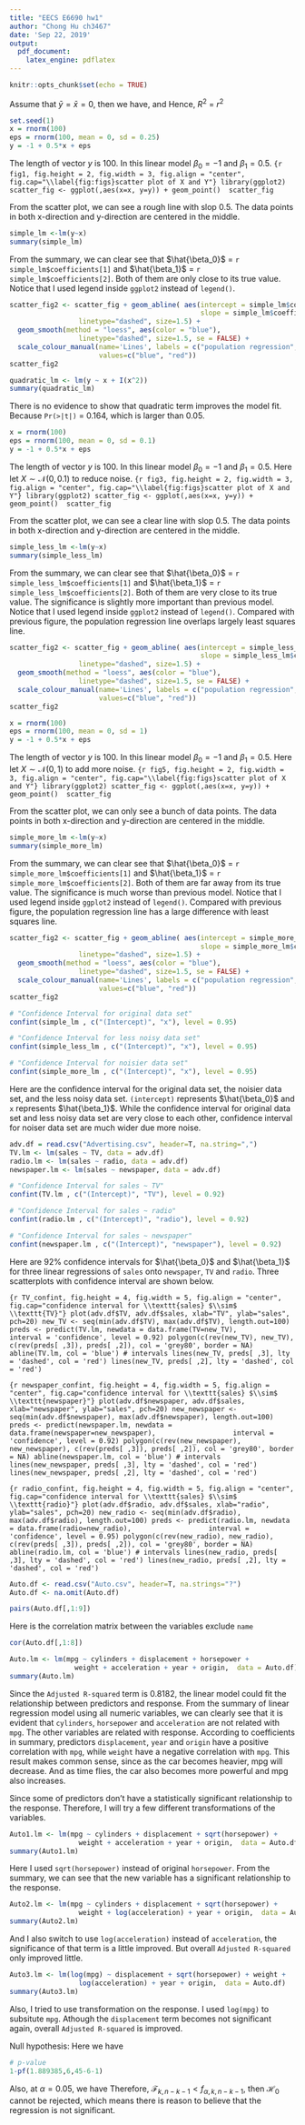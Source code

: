```yaml
--- 
title: "EECS E6690 hw1"
author: "Chong Hu ch3467"
date: 'Sep 22, 2019'
output: 
  pdf_document:
    latex_engine: pdflatex
---
```


```r
knitr::opts_chunk$set(echo = TRUE)
```

\section*{P1}
\begin{enumerate}
    \item[(a)] 
    \begin{align*}
        (n-1) S^2 + n\bar{X}^2  &= \sum_{i=1}^{n} (X_i - \bar{X})^2 + n\bar{X}^2 \\
        &=   \sum_{i=1}^{n} (X_i^2 - 2X_i\bar{X} + \bar{X}^2) + n\bar{X}^2 \\
        &= \sum_{i=1}^{} X_i^2 -2n\bar{X} +n(\bar{X})^2 + n\bar{X}^2 \\
        &= \sum_{i=1}^{} X_i^2
    \end{align*}
    Therefore,
    \begin{equation*}
        \sum_{i=1}^{n} X_i^2 = (n-1) S^2 + n\bar{X}^2 
    \end{equation*}
    \item[(b)]
    According to the question, we have
    \begin{equation*}
       \mathrm{Var}[X_i] =  \mathbb{E}[(X_i-\mathbb{E}[X_i])^2] = \sigma^2 \quad  \forall i = 1,2,3,..,,n
    \end{equation*}
    and we can assume,
    \begin{equation*}
        \mathbb{E}[X_i] = \mu
    \end{equation*}
    hence,
    \begin{equation*}
        \mathrm{Var}[X_i] = \mathbb{E}[X_i^2] - \mu^2 = \sigma ^2
    \end{equation*}
    Also, we have
    \begin{align*}
        \mathrm{Var}[\bar{X}] &= \frac{\sigma^2}{n} \\
        \mathbb{E}[\bar{X}^2] &= \mathrm{Var}[\bar{X}] + \mathbb{E}[\bar{X}]^2 \\
        &= \frac{\sigma^2}{n} + \mu^2
    \end{align*}
    \begin{align*}
        \mathbb{E}[S^2] &= \mathbb{E}\bigg[\frac{1}{n-1}\sum_{i=1}^{n} (X_i - \bar{X})^2 \bigg]\\
        &= \frac{1}{n-1} \mathbb{E}\bigg[\sum_{i=1}^{n} \bigg( X_i^2 - 2X_i \bar{X} + \bar{X}^2\bigg) \bigg] \\
        &= \frac{1}{n-1} \mathbb{E}\bigg[\sum_{i=1}^{n}  X_i^2  - n \bar{X^2} \bigg] \\
        &= \frac{1}{n-1} \bigg( n(\sigma^2 +\mu^2) - n (\frac{\sigma^2}{n} + \mu^2) \bigg) \\
        &= \sigma^2
    \end{align*}
    \item[(c)] Since $X_i$-s have i.i.d. normal/Gaussian distribution $\mathcal{N}(\mu, \sigma^2)$
    \begin{align*}
        \mathrm{Cov}[\bar{X},  X_i - \bar{X}] &=  \mathrm{Cov}[\bar{X},  X_i ] - \mathrm{Var}[\bar{X}]\\
        &= \frac{1}{n}\mathrm{Cov}[X_i + \sum_{j\neq i}^{}  X_j X_i] - \frac{\sigma^2}{n} \\
        &= \frac{1}{n}\mathrm{Var}[X_i] - \frac{\sigma^2}{n} \\
        &= 0
    \end{align*}
    therefore, $\bar{X}$ is independent of $X_i-\bar{X}$.
    \item[(d)] Since sample variance
    \begin{equation*}
        S^2 = \frac{1}{n-1} \sum_{i=1}^{n} (X_i - \bar{X})^2
    \end{equation*}
    is a function of $X_i-\bar{X}$, which is independent of $\bar{X}$,
    sample mean is also independent of sample variance.
\end{enumerate}

\section*{P2}
Assume that $\bar{y} = \bar{x}=0$,
then we have,
\begin{equation*}
    R^2 = \frac{\sum_{i=1}^{n}( \hat{y_i})^2}{\sum_{i=1}^{n} y_i^2} = \frac{1}{\sum_{i=1}^{n} y_i^2} \sum_{i=1}^{n} \bigg( \frac{\sum_{i=1}^{n}x_i y_i}{\sum_{i=1}^{n}x_i^2}x_i \bigg)^2 = \frac{1}{\sum_{i=1}^{n} y_i^2}  \bigg( \frac{\sum_{i=1}^{n}x_i y_i}{\sum_{i=1}^{n}x_i^2} \bigg)^2 \sum_{i=1}^{n} x_i^2 = \frac{(\sum_{i=1}^{n} x_i y_i)^2}{\sum_{i=1}^{n} x_i^2 \sum_{i=1}^{n} y_i^2} 
\end{equation*}
and
\begin{equation*}
    r^2 = \frac{(\sum_{i=1}^{n} x_i y_i)^2}{\sum_{i=1}^{n} x_i^2 \sum_{i=1}^{n} y_i^2} 
\end{equation*}
Hence, $R^2$ = $r^2$

\section*{P3}
\subsection*{simple linear regression }
```r
set.seed(1)
x = rnorm(100)
eps = rnorm(100, mean = 0, sd = 0.25)
y = -1 + 0.5*x + eps
```
The length of vector $y$ is 100. In this linear model $\beta_0 = -1$ and $\beta_1 = 0.5$. 
```{r fig1, fig.height = 2, fig.width = 3, fig.align = "center", fig.cap="\\label{fig:figs}scatter plot of X and Y"}
library(ggplot2)
scatter_fig <- ggplot(,aes(x=x, y=y)) + geom_point() 
scatter_fig
```

From the scatter plot, we can see a rough line with slop 0.5. The data points in both x-direction and y-direction are centered in the middle.
```r
simple_lm <-lm(y~x)
summary(simple_lm)
```
From the summary, we can clear see that $\hat{\beta_0}$ = `r simple_lm$coefficients[1]` and $\hat{\beta_1}$ = `r simple_lm$coefficients[2]`. Both of them are only close to its true value. Notice that I used legend inside `ggplot2` instead of `legend()`.
```r
scatter_fig2 <- scatter_fig + geom_abline( aes(intercept = simple_lm$coefficients[1], 
                                               slope = simple_lm$coefficients[2],color = "red"), 
                 linetype="dashed", size=1.5) +
  geom_smooth(method = "loess", aes(color = "blue"), 
                 linetype="dashed", size=1.5, se = FALSE) +
  scale_colour_manual(name='Lines', labels = c("population regression", "least squares"), 
                      values=c("blue", "red"))
scatter_fig2
```

```r
quadratic_lm <- lm(y ~ x + I(x^2))
summary(quadratic_lm)
```

There is no evidence to show that quadratic term improves the model fit. Because `Pr(>|t|)` = 0.164, which is larger than 0.05.

\subsection*{simple linear regression with less noise}

```r
x = rnorm(100)
eps = rnorm(100, mean = 0, sd = 0.1)
y = -1 + 0.5*x + eps
```
The length of vector $y$ is 100. In this linear model $\beta_0 = -1$ and $\beta_1 = 0.5$. Here  let $X \sim \mathcal{N}(0, 0.1)$ to reduce noise.
```{r fig3, fig.height = 2, fig.width = 3, fig.align = "center", fig.cap="\\label{fig:figs}scatter plot of X and Y"}
library(ggplot2)
scatter_fig <- ggplot(,aes(x=x, y=y)) + geom_point() 
scatter_fig
```

From the scatter plot, we can see a clear line with slop 0.5. The data points in both x-direction and y-direction are centered in the middle.
```r
simple_less_lm <-lm(y~x)
summary(simple_less_lm)
```
From the summary, we can clear see that $\hat{\beta_0}$ = `r simple_less_lm$coefficients[1]` and $\hat{\beta_1}$ = `r simple_less_lm$coefficients[2]`. Both of them are very close to its true value. The significance is slightly more important than previous model. Notice that I used legend inside `ggplot2` instead of `legend()`. Compared with previous figure, the population regression line overlaps largely least squares line.
```r
scatter_fig2 <- scatter_fig + geom_abline( aes(intercept = simple_less_lm$coefficients[1], 
                                               slope = simple_less_lm$coefficients[2],color = "red"), 
                 linetype="dashed", size=1.5) +
  geom_smooth(method = "loess", aes(color = "blue"), 
                 linetype="dashed", size=1.5, se = FALSE) +
  scale_colour_manual(name='Lines', labels = c("population regression", "least squares"), 
                      values=c("blue", "red"))
scatter_fig2
```

\subsection*{simple linear regression with more noise}
```r
x = rnorm(100)
eps = rnorm(100, mean = 0, sd = 1)
y = -1 + 0.5*x + eps
```
The length of vector $y$ is 100. In this linear model $\beta_0 = -1$ and $\beta_1 = 0.5$. Here  let $X \sim \mathcal{N}(0, 1)$ to add more noise.
```{r fig5, fig.height = 2, fig.width = 3, fig.align = "center", fig.cap="\\label{fig:figs}scatter plot of X and Y"}
library(ggplot2)
scatter_fig <- ggplot(,aes(x=x, y=y)) + geom_point() 
scatter_fig
```

From the scatter plot, we can only see a bunch of data points. The data points in both x-direction and y-direction are centered in the middle.
```r
simple_more_lm <-lm(y~x)
summary(simple_more_lm)
```
From the summary, we can clear see that $\hat{\beta_0}$ = `r simple_more_lm$coefficients[1]` and $\hat{\beta_1}$ = `r simple_more_lm$coefficients[2]`. Both of them are far away from its true value. The significance is much worse than previous model. Notice that I used legend inside `ggplot2` instead of `legend()`. Compared with previous figure, the population regression line has a large difference with least squares line.
```r
scatter_fig2 <- scatter_fig + geom_abline( aes(intercept = simple_more_lm$coefficients[1], 
                                               slope = simple_more_lm$coefficients[2],color = "red"), 
                 linetype="dashed", size=1.5) +
  geom_smooth(method = "loess", aes(color = "blue"), 
                 linetype="dashed", size=1.5, se = FALSE) +
  scale_colour_manual(name='Lines', labels = c("population regression", "least squares"), 
                      values=c("blue", "red"))
scatter_fig2
```
```r
# "Confidence Interval for original data set"
confint(simple_lm , c("(Intercept)", "x"), level = 0.95)

# "Confidence Interval for less noisy data set"
confint(simple_less_lm , c("(Intercept)", "x"), level = 0.95)

# "Confidence Interval for noisier data set"
confint(simple_more_lm , c("(Intercept)", "x"), level = 0.95)
```
Here are the confidence interval for the original data set, the noisier data set, and the less noisy data set. `(intercept)` represents $\hat{\beta_0}$ and `x` represents $\hat{\beta_1}$. While the confidence interval for original data set and less noisy data set are very close to each other, confidence interval for noiser data set are much wider due more noise.

\section*{P4}

```r
adv.df = read.csv("Advertising.csv", header=T, na.string=",")
TV.lm <- lm(sales ~ TV, data = adv.df)
radio.lm <- lm(sales ~ radio, data = adv.df)
newspaper.lm <- lm(sales ~ newspaper, data = adv.df)

# "Confidence Interval for sales ~ TV"
confint(TV.lm , c("(Intercept)", "TV"), level = 0.92)

# "Confidence Interval for sales ~ radio"
confint(radio.lm , c("(Intercept)", "radio"), level = 0.92)

# "Confidence Interval for sales ~ newspaper"
confint(newspaper.lm , c("(Intercept)", "newspaper"), level = 0.92)
```

Here are 92% confidence intervals for $\hat{\beta_0}$ and $\hat{\beta_1}$ for three linear regressions of `sales` onto `newspaper`, `TV` and `radio`. Three scatterplots with confidence interval are shown below.

```{r TV_confint, fig.height = 4, fig.width = 5, fig.align = "center", fig.cap="confidence interval for \\texttt{sales} $\\sim$ \\texttt{TV}"}
plot(adv.df$TV, adv.df$sales, xlab="TV", ylab="sales", pch=20)
new_TV <- seq(min(adv.df$TV), max(adv.df$TV), length.out=100)
preds <- predict(TV.lm, newdata = data.frame(TV=new_TV), 
                 interval = 'confidence', level = 0.92)
polygon(c(rev(new_TV), new_TV), c(rev(preds[ ,3]), preds[ ,2]), col = 'grey80', border = NA)
abline(TV.lm, col = 'blue')
# intervals
lines(new_TV, preds[ ,3], lty = 'dashed', col = 'red')
lines(new_TV, preds[ ,2], lty = 'dashed', col = 'red')
```

```{r newspaper_confint, fig.height = 4, fig.width = 5, fig.align = "center", fig.cap="confidence interval for \\texttt{sales} $\\sim$ \\texttt{newspaper}"}
plot(adv.df$newspaper, adv.df$sales, xlab="newspaper", ylab="sales", pch=20)
new_newspaper <- seq(min(adv.df$newspaper), max(adv.df$newspaper), length.out=100)
preds <- predict(newspaper.lm, newdata = data.frame(newspaper=new_newspaper), 
                 interval = 'confidence', level = 0.92)
polygon(c(rev(new_newspaper), new_newspaper), c(rev(preds[ ,3]), preds[ ,2]), col = 'grey80', border = NA)
abline(newspaper.lm, col = 'blue')
# intervals
lines(new_newspaper, preds[ ,3], lty = 'dashed', col = 'red')
lines(new_newspaper, preds[ ,2], lty = 'dashed', col = 'red')
```

```{r radio_confint, fig.height = 4, fig.width = 5, fig.align = "center", fig.cap="confidence interval for \\texttt{sales} $\\sim$ \\texttt{radio}"}
plot(adv.df$radio, adv.df$sales, xlab="radio", ylab="sales", pch=20)
new_radio <- seq(min(adv.df$radio), max(adv.df$radio), length.out=100)
preds <- predict(radio.lm, newdata = data.frame(radio=new_radio), 
                 interval = 'confidence', level = 0.95)
polygon(c(rev(new_radio), new_radio), c(rev(preds[ ,3]), preds[ ,2]), col = 'grey80', border = NA)
abline(radio.lm, col = 'blue')
# intervals
lines(new_radio, preds[ ,3], lty = 'dashed', col = 'red')
lines(new_radio, preds[ ,2], lty = 'dashed', col = 'red')
```


\section*{P5}

```r
Auto.df <- read.csv("Auto.csv", header=T, na.strings="?")
Auto.df <- na.omit(Auto.df)
```

```r
pairs(Auto.df[,1:9])
```

Here is the correlation matrix between the variables exclude `name`
```r
cor(Auto.df[,1:8])
```

```r
Auto.lm <- lm(mpg ~ cylinders + displacement + horsepower + 
                weight + acceleration + year + origin,  data = Auto.df)
summary(Auto.lm)
```

Since the `Adjusted R-squared` term is 0.8182, the linear model could fit the relationship between predictors and response. From the summary of linear regression model using all numeric variables, we can clearly see that it is evident that `cylinders`, `horsepower` and `acceleration` are not related with `mpg`. The other variables are related with response. According to coefficients in summary, predictors `displacement`, `year` and `origin` have a positive correlation with `mpg`, while `weight` have a negative correlation with `mpg`. This result makes common sense, since as the car becomes heavier, mpg will decrease. And as time flies, the car also becomes more powerful and mpg also increases.

Since some of predictors don't have a statistically significant relationship to the response. Therefore, I will try a few different transformations of the variables.
```r
Auto1.lm <- lm(mpg ~ cylinders + displacement + sqrt(horsepower) + 
                 weight + acceleration + year + origin,  data = Auto.df)
summary(Auto1.lm)
```

Here I used `sqrt(horsepower)` instead of original `horsepower`. From the summary, we can see that the new variable has a significant relationship to the response.

```r
Auto2.lm <- lm(mpg ~ cylinders + displacement + sqrt(horsepower) +
                 weight + log(acceleration) + year + origin,  data = Auto.df)
summary(Auto2.lm)
```
And I also switch to use `log(acceleration)` instead of `acceleration`, the significance of that term is a little improved. But overall `Adjusted R-squared` only improved little.

```r
Auto3.lm <- lm(log(mpg) ~ displacement + sqrt(horsepower) + weight +
                 log(acceleration) + year + origin,  data = Auto.df)
summary(Auto3.lm)
```

Also, I tried to use transformation on the response. I used `log(mpg)` to subsitute `mpg`.  Athough the `displacement` term becomes not significant again, overall `Adjusted R-squared` is improved.

\section*{P6}
\begin{align*}
    \hat{\beta_1} &= \frac{n \sum x_i y_i - \sum x_i \sum y_i}{n \sum x_i^2 - (\sum x_i)^2} \\
    &= \frac{20 \cdot 216.6 - 8.552 \cdot 398.2 }{20 \cdot 5.196 - (8.552)^2} \\
    &= 30.10
\end{align*}

\begin{align*}
    \hat{\beta_0} &= \bar{y} - \hat{\beta_1} \bar{x} \\
    &= 7.04
\end{align*}

\begin{align*}
    \hat{\sigma} ^2 &= \frac{1}{n-2} \sum_{i=1}^{n} (y_i - \hat{y_i})^2 \\
    &= \frac{1}{n-2} \sum_{i=1}^{n} y_i^2 + \hat{\beta_0}^2 + \hat{\beta_1}^2 x_i ^2 - 2 \hat{\beta_0}y_i - 2 \hat{\beta_1}x_i y_i + 2 \hat{\beta_0} \hat{\beta_1} x_1 \\
    &= \frac{1}{18} (9356 + 20 \cdot 7.04^2 + 30.10^2 \cdot 5.196 - 2 \cdot 7.04 \cdot 398.2 - 2 \cdot 30.10 \cdot 216.6 + 2 \cdot 7.04 \cdot 30.10 \cdot 8.552) \\
    &= 1.8023
\end{align*}

\begin{align*}
    \hat{y}_{x = 0.5} = \hat{\beta_0} + \hat{\beta_1} x = 22.09
\end{align*}

\begin{align*}
    R^2 = 1 - \frac{\mathrm{RSS}}{\mathrm{TSS}} =  1- \frac{32.44}{1427.84} = 0.977
\end{align*}

\section*{P7}
Null hypothesis:
\begin{equation*}
     \mathcal{H}_0 = \beta_1 = \beta_2 = \beta_3 = \beta_4 = \beta_5 = \beta_6 = 0
\end{equation*}
Here we have
\begin{equation*}
     k = 6 \quad n = 45
\end{equation*}
\begin{equation*}
    \mathrm{TSS} = 11.62 \quad \mathrm{RSS} = 8.95
\end{equation*}
\begin{equation*}
    \mathcal{F}_{k, n-k-1} = \frac{(\mathrm{TSS}-\mathrm{RSS})/k}{\mathrm{RSS}/(n-k-1)} = 1.889
\end{equation*}
```r
# p-value
1-pf(1.889385,6,45-6-1)
```

Also, at $\alpha = 0.05$, we have
\begin{equation*}
    f_{\alpha, k, n-k-1} = 2.349027
\end{equation*}
Therefore, $\mathcal{F}_{k, n-k-1} < f_{\alpha, k, n-k-1}$, then $\mathcal{H}_0$ cannot be rejected, which means there is  reason to believe that the regression is
not significant.

